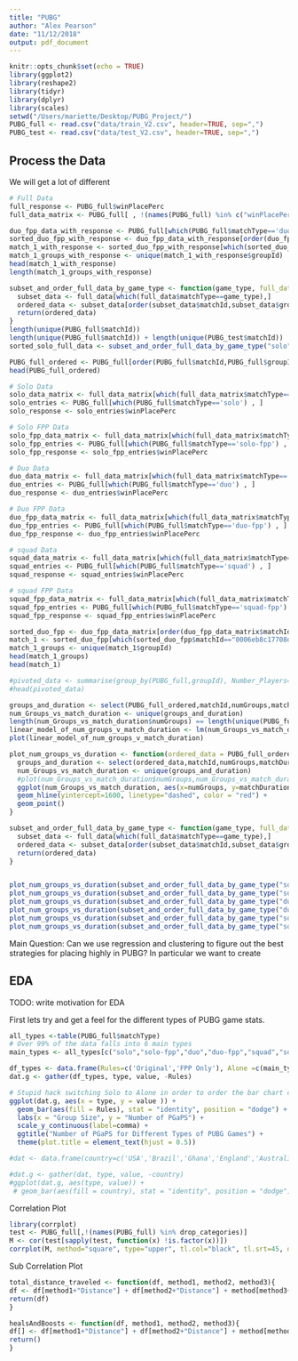```yaml
---
title: "PUBG"
author: "Alex Pearson"
date: "11/12/2018"
output: pdf_document
---
```


```r
knitr::opts_chunk$set(echo = TRUE)
library(ggplot2)
library(reshape2)
library(tidyr)
library(dplyr)
library(scales)
setwd("/Users/mariette/Desktop/PUBG_Project/")
PUBG_full <- read.csv("data/train_V2.csv", header=TRUE, sep=",")
PUBG_test <- read.csv("data/test_V2.csv", header=TRUE, sep=",")
```

## Process the Data

We will get a lot of different

```r
# Full Data
full_response <- PUBG_full$winPlacePerc
full_data_matrix <- PUBG_full[ , !(names(PUBG_full) %in% c("winPlacePerc"))]

duo_fpp_data_with_response <- PUBG_full[which(PUBG_full$matchType=='duo-fpp'),] 
sorted_duo_fpp_with_response <- duo_fpp_data_with_response[order(duo_fpp_data_with_response$matchId,duo_fpp_data_with_response$groupId), ]
match_1_with_response <- sorted_duo_fpp_with_response[which(sorted_duo_fpp_with_response$matchId=="0006eb8c17708d" ),] 
match_1_groups_with_response <- unique(match_1_with_response$groupId)
head(match_1_with_response)
length(match_1_groups_with_response)
```


```r
subset_and_order_full_data_by_game_type <- function(game_type, full_data = PUBG_full) {
  subset_data <- full_data[which(full_data$matchType==game_type),] 
  ordered_data <- subset_data[order(subset_data$matchId,subset_data$groupId), ]
  return(ordered_data)
}
length(unique(PUBG_full$matchId))
length(unique(PUBG_full$matchId)) + length(unique(PUBG_test$matchId))
sorted_solo_full_data <- subset_and_order_full_data_by_game_type("solo")

PUBG_full_ordered <- PUBG_full[order(PUBG_full$matchId,PUBG_full$groupId), ]
head(PUBG_full_ordered)

```


```r
# Solo Data
solo_data_matrix <- full_data_matrix[which(full_data_matrix$matchType=='solo'),] 
solo_entries <- PUBG_full[which(PUBG_full$matchType=='solo') , ]
solo_response <- solo_entries$winPlacePerc

# Solo FPP Data
solo_fpp_data_matrix <- full_data_matrix[which(full_data_matrix$matchType=='solo-fpp'),] 
solo_fpp_entries <- PUBG_full[which(PUBG_full$matchType=='solo-fpp') , ]
solo_fpp_response <- solo_fpp_entries$winPlacePerc

# Duo Data
duo_data_matrix <- full_data_matrix[which(full_data_matrix$matchType=='duo'),] 
duo_entries <- PUBG_full[which(PUBG_full$matchType=='duo') , ]
duo_response <- duo_entries$winPlacePerc

# Duo FPP Data
duo_fpp_data_matrix <- full_data_matrix[which(full_data_matrix$matchType=='duo-fpp'),] 
duo_fpp_entries <- PUBG_full[which(PUBG_full$matchType=='duo-fpp') , ]
duo_fpp_response <- duo_fpp_entries$winPlacePerc

# squad Data
squad_data_matrix <- full_data_matrix[which(full_data_matrix$matchType=='squad'),] 
squad_entries <- PUBG_full[which(PUBG_full$matchType=='squad') , ]
squad_response <- squad_entries$winPlacePerc

# squad FPP Data
squad_fpp_data_matrix <- full_data_matrix[which(full_data_matrix$matchType=='squad-fpp'),] 
squad_fpp_entries <- PUBG_full[which(PUBG_full$matchType=='squad-fpp') , ]
squad_fpp_response <- squad_fpp_entries$winPlacePerc
```


```r
sorted_duo_fpp <- duo_fpp_data_matrix[order(duo_fpp_data_matrix$matchId,duo_fpp_data_matrix$groupId), ]
match_1 <- sorted_duo_fpp[which(sorted_duo_fpp$matchId=="0006eb8c17708d" ),] 
match_1_groups <- unique(match_1$groupId)
head(match_1_groups)
head(match_1)
```


```r
#pivoted_data <- summarise(group_by(PUBG_full,groupId), Number_Players=mean(numGroups))
#head(pivoted_data)
```



```r
groups_and_duration <- select(PUBG_full_ordered,matchId,numGroups,matchDuration)
num_Groups_vs_match_duration <- unique(groups_and_duration)
length(num_Groups_vs_match_duration$numGroups) == length(unique(PUBG_full$matchId))
linear_model_of_num_groups_v_match_duration <- lm(num_Groups_vs_match_duration$matchDuration ~ num_Groups_vs_match_duration$numGroups)
plot(linear_model_of_num_groups_v_match_duration)

plot_num_groups_vs_duration <- function(ordered_data = PUBG_full_ordered) {
  groups_and_duration <- select(ordered_data,matchId,numGroups,matchDuration)
  num_Groups_vs_match_duration <- unique(groups_and_duration)
  #plot(num_Groups_vs_match_duration$numGroups,num_Groups_vs_match_duration$matchDuration)
  ggplot(num_Groups_vs_match_duration, aes(x=numGroups, y=matchDuration)) +
  geom_hline(yintercept=1600, linetype="dashed", color = "red") +
  geom_point()
}

subset_and_order_full_data_by_game_type <- function(game_type, full_data = PUBG_full) {
  subset_data <- full_data[which(full_data$matchType==game_type),] 
  ordered_data <- subset_data[order(subset_data$matchId,subset_data$groupId), ]
  return(ordered_data)
}


plot_num_groups_vs_duration(subset_and_order_full_data_by_game_type("solo"))
plot_num_groups_vs_duration(subset_and_order_full_data_by_game_type("solo-fpp"))
plot_num_groups_vs_duration(subset_and_order_full_data_by_game_type("duo"))
plot_num_groups_vs_duration(subset_and_order_full_data_by_game_type("duo-fpp"))
plot_num_groups_vs_duration(subset_and_order_full_data_by_game_type("squad"))
plot_num_groups_vs_duration(subset_and_order_full_data_by_game_type("squad-fpp"))
```

Main Question: Can we use regression and clustering to figure out the best strategies for placing highly in PUBG?  In particular we want to create

## EDA

TODO: write motivation for EDA

First lets try and get a feel for the different types of PUBG game stats.  

```r
all_types <-table(PUBG_full$matchType)
# Over 99% of the data falls into 6 main types
main_types <- all_types[c("solo","solo-fpp","duo","duo-fpp","squad","squad-fpp")]

df_types <- data.frame(Rules=c('Original','FPP Only'), Alone =c(main_types[1],main_types[2]), Duo=c(main_types[3],main_types[4]), Squad=c(main_types[5],main_types[6]))
dat.g <- gather(df_types, type, value, -Rules)

# Stupid hack switching Solo to Alone in order to order the bar chart correctly
ggplot(dat.g, aes(x = type, y = value )) + 
  geom_bar(aes(fill = Rules), stat = "identity", position = "dodge") +
  labs(x = "Group Size", y = "Number of PGaPS") +
  scale_y_continuous(label=comma) + 
  ggtitle("Number of PGaPS for Different Types of PUBG Games") +
  theme(plot.title = element_text(hjust = 0.5)) 
```



```r
#dat <- data.frame(country=c('USA','Brazil','Ghana','England','Australia'), Stabbing=c(15,10,9,6,7), #Accidents=c(20,25,21,28,15), Suicide=c(3,10,7,8,6))

#dat.g <- gather(dat, type, value, -country)
#ggplot(dat.g, aes(type, value)) + 
 # geom_bar(aes(fill = country), stat = "identity", position = "dodge")

```

Correlation Plot
```r
library(corrplot)
test <- PUBG_full[,!(names(PUBG_full) %in% drop_categories)]
M <- cor(test[sapply(test, function(x) !is.factor(x))])
corrplot(M, method="square", type="upper", tl.col="black", tl.srt=45, diag=FALSE, tl.cex = 0.5)
```

Sub Correlation Plot
```r
total_distance_traveled <- function(df, method1, method2, method3){
df <- df[method1+"Distance"] + df[method2+"Distance"] + method[method3+"Distance"]
return(df)
}

healsAndBoosts <- function(df, method1, method2, method3){
df[] <- df[method1+"Distance"] + df[method2+"Distance"] + method[method3+"Distance"]
return()
}
```


